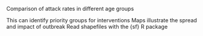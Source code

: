 Comparison of attack rates in different age groups

This can identify priority groups for interventions
Maps illustrate the spread and impact of outbreak
Read shapefiles with the {sf} R package
